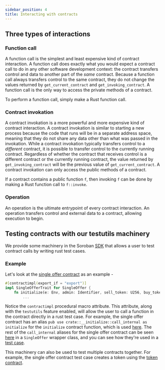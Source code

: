 ```yaml
---
sidebar_position: 4
title: Interacting with contracts
---
```


## Three types of interactions

### Function call

A function call is the simplest and least expensive kind of contract
interaction. A function call does exactly what you would expect a contract call
to do in any other software development context: the contract transfers control
and data to another part of the _same_ contract. Because a function call always
transfers control to the same contract, they do not change the values returned
by `get_current_contract` and `get_invoking_contract`. A function call is the
only way to access the private methods of a contract.

To perform a function call, simply make a Rust function call.

### Contract invokation

A contract invokation is a more powerful and more expensive kind of contract
interaction. A contract invokation is similar to starting a new process because
the code that runs will be in a separate address space, meaning that they do
not share any data other than what was passed in the invokation. While a
contract invokation typically transfers control to a _different_ contract, it
is possible to transfer control to the currently running contract. Regardless
of whether the contract that receives control is a different contract or the
currently running contract, the value returned by `get_invoking_contract` will
be the previous value of `get_current_contract`. A contract invokation can only
access the public methods of a contract.

If a contract contains a public function `f`, then invoking `f` can be done by
making a Rust function call to `f::invoke`.

### Operation

An operation is the ultimate entrypoint of every contract interaction. An
operation transfers control and external data to a contract, allowing execution
to begin.

## Testing contracts with our testutils machinery

We provide some machinery in the Soroban
[SDK](https://github.com/stellar/rs-soroban-sdk) that allows a user to
test contract calls by writing rust test cases.

### Example

Let's look at the [single offer contract](https://github.com/stellar/soroban-examples/blob/main/single_offer/src/lib.rs) as an example -

```rust
#[contractimpl(export_if = "export")]
impl SingleOfferTrait for SingleOffer {
    fn initialize(e: Env, admin: Identifier, sell_token: U256, buy_token: U256, n: u32, d: u32) {
        ...
```

Notice the `contractimpl` procedural macro attribute. This attribute, along with
the `testutils` feature enabled, will allow the user to call a function in the
contract directly in a rust test case. For example, the single offer contract
has an alias `pub use crate::__initialize::call_internal as initialize` for the
`initialize` contract function, which is used
[here](https://github.com/stellar/soroban-examples/blob/56fef787395b5aed7cd7b19772cca28e21b3feb5/single_offer/src/testutils.rs#L45).
The rest of the `call_internal` aliases for the single offer contract can be
seen
[here](https://github.com/stellar/soroban-examples/blob/56fef787395b5aed7cd7b19772cca28e21b3feb5/single_offer/src/testutils.rs#L15)
in a `SingleOffer` wrapper class, and you can see how they're used in a [test
case](https://github.com/stellar/soroban-examples/blob/56fef787395b5aed7cd7b19772cca28e21b3feb5/single_offer/src/test.rs#L42).

This machinery can also be used to test multiple contracts together. For
example, the single offer contract test case creates a token using the
[token
contract](https://github.com/stellar/soroban-examples/blob/56fef787395b5aed7cd7b19772cca28e21b3feb5/single_offer/src/test.rs#L22).
